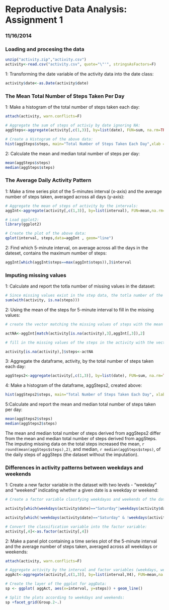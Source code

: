 Reproductive Data Analysis: Assignment 1
==
### 11/16/2014 



### Loading and procesing the data

```r
unzip("activity.zip","activity.csv")
activity<-read.csv("activity.csv", quote="\"'", stringsAsFactors=F)
```   
1: Transforming the date variable of the activity data into the date class:

```r
activity$date<-as.Date(activity$date)

```

### The Mean Total Number of Steps Taken Per Day

1: Make a histogram of the total number of steps taken each day:
```r
attach(activity, warn.conflicts=F)

# Aggregate the sum of steps of activiy by date ignoring NA:
aggSteps<-aggregate(activity[,c(1,3)], by=list(date), FUN=sum, na.rm=TRUE)

# Create a Histogram of the above data:
hist(aggSteps$steps, main="Total Number of Steps Taken Each Day",xlab = "Steps")
```


2: Calculate the mean and median total number of steps per day:
```r
mean(aggSteps$steps)
median(aggSteps$steps)
```

### The Average Daily Activity Pattern
1: Make a time series plot of the 5-minutes interval (x-axis) and the average number of steps taken, averaged across all days (y-axis):
```r
# Aggregate the mean of steps of activity by the intervals:
aggInt<-aggregate(activity[,c(1,3)], by=list(interval), FUN=mean,na.rm=T)

# Load ggplot2:
library(ggplot2)

# Create the plot of the above data:
qplot(interval, steps,data=aggInt , geom="line")
```

2: Find which 5-minute interval, on average across all the days in the dateset, contains the maximum number of steps:

```r
aggInt[which(aggInt$steps==max(aggInt$steps)),]$interval

```

### Imputing missing values

1: Calculate and report the totla number of missing values in the dataset:

```r
# Since missing values exist in the step data, the totla number of the missing value can be derived from this variable:
sum(with(activity, is.na(steps)))
```

2: Using the mean of the steps for 5-minute interval to fill in the missing values: 

```r
# create the vector matching the missing values of steps with the mean values of the steps for 5-minute interval:

actNA<-aggInt[match(activity[is.na(activity),3],aggInt[,3]),2]

# fill in the missing values of the steps in the activity with the vector, actNA, creatd above:

activity[is.na(activity),]$steps<-actNA
```

3: Aggregate the dataframe, activity, by the total number of steps taken each day: 
```r
aggSteps2<-aggregate(activity[,c(1,3)], by=list(date), FUN=sum, na.rm=TRUE)
```

4: Make a histogram of the dataframe, aggSteps2, created above:
```r
hist(aggSteps2$steps, main="Total Number of Steps Taken Each Day", xlab="Steps")
```

5:Calculate and report the mean and median total number of steps taken per day: 
```r
mean(aggSteps2$steps)
median(aggSteps2$steps)

```

The mean and median total number of steps derived from aggSteps2 differ from the mean and median total number of steps derived from  aggSteps. The imputing missing data on the total steps increased the mean, `r round(mean(aggSteps$steps),2)`, and median, `r median(aggSteps$steps)`, of the daily steps of aggSteps (the dataset without the imputation). 

### Differences in activity patterns between weekdays and weekends

1: Create a new factor variable in the dataset with two levels - "weekday" and "weekend" indicating whether a given date is a weekday or weekend:

```r
# Create a factor variable classfying weekdayas and weekends of the dataframe, activity:

activity[which(weekdays(activity$date)=="Saturday"|weekdays(activity$date)=="Sunday"),4]<-"weekends"

activity[which(!weekdays(activity$date)=="Saturday" & !weekdays(activity$date)=="Sunday"),4]<-"weekdays"

# Convert the classification variable into the factor variable: 
activity[,4]<-as.factor(activity[,4])

```

2: Make a panel plot containing a time series plot of the 5-minute interval and the average number of steps taken, averaged across all weekdays or weekends:

```r
attach(activity, warn.conflicts=F)

# Aggregate activity by the interval and factor variables (weekdays, weekends):
aggAct<-aggregate(activity[,c(1,3)], by=list(interval,V4), FUN=mean,na.rm=T)

# Create the layer of the ggplot for aggData:
sp <- ggplot( aggAct, aes(x=interval, y=steps)) + geom_line()

# Split the plots according to weekdays and weekends:
sp +facet_grid(Group.2~.)
```

